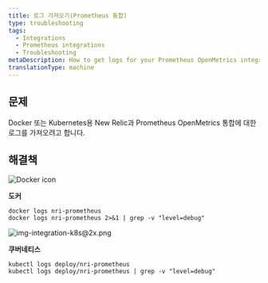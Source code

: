 ```yaml
---
title: 로그 가져오기(Prometheus 통합)
type: troubleshooting
tags:
  - Integrations
  - Prometheus integrations
  - Troubleshooting
metaDescription: How to get logs for your Prometheus OpenMetrics integration with New Relic for Docker or Kubernetes.
translationType: machine
---
```




## 문제

Docker 또는 Kubernetes용 New Relic과 Prometheus OpenMetrics 통합에 대한 로그를 가져오려고 합니다.

## 해결책

<img title="Docker icon" alt="Docker icon" src={osDocker}/>

**도커**

```
docker logs nri-prometheus
docker logs nri-prometheus 2>&1 | grep -v "level=debug"
```

<img title="img-integration-k8s@2x.png" alt="img-integration-k8s@2x.png" src={osk8}/>

**쿠버네티스**

```
kubectl logs deploy/nri-prometheus
kubectl logs deploy/nri-prometheus | grep -v "level=debug"
```